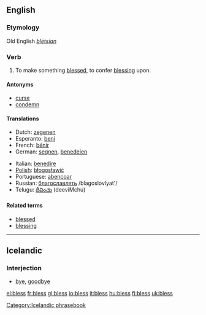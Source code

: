 ==English==
===Etymology===
Old English ''[[blētsian]]''

===Verb===
{{en-verb|bless|es}}

# To make something [[blessed]], to confer [[blessing]] upon.

====Antonyms====
*[[curse]]
*[[condemn]]

====Translations====

{{top}}
* Dutch: [[zegenen]]
* Esperanto: [[beni]]
* French: [[bénir]]
* German: [[segnen]], [[benedeien]] {{obsolete}}
{{mid}}
* Italian: [[benedire]]
* [[w:Polish language|Polish]]: [[błogosławić]]
*Portuguese: [[abençoar]]
* Russian: [[благославлять]] /blagoslovlyat'/
*Telugu: [[దీవించు]] (deeviMchu)
{{bottom}}

====Related terms====
*[[blessed]]
*[[blessing]]

----

==Icelandic==

===Interjection===

* [[bye]], [[goodbye]]

[[Category:Icelandic phrasebook]]

[[el:bless]]
[[fr:bless]]
[[gl:bless]]
[[io:bless]]
[[it:bless]]
[[hu:bless]]
[[fi:bless]]
[[uk:bless]]